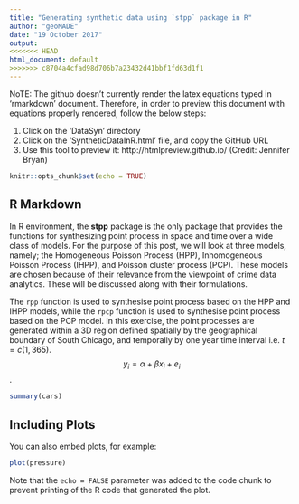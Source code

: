 ```yaml
---
title: "Generating synthetic data using `stpp` package in R"
author: "geoMADE"
date: "19 October 2017"
output:
<<<<<<< HEAD
html_document: default
>>>>>>> c8704a4cfad98d706b7a23432d41bbf1fd63d1f1
---
```


NoTE: The github doesn't currently render the latex equations typed in 'rmarkdown' document. Therefore, in order to preview this document with equations properly rendered, follow the below steps:

1. Click on the 'DataSyn' directory
2. Click on the 'SyntheticDataInR.html' file, and copy the GitHub URL
3. Use this tool to preview it: http://htmlpreview.github.io/  (Credit: Jennifer Bryan)

```r
knitr::opts_chunk$set(echo = TRUE)
```

## R Markdown

In R environment, the **stpp** package is the only package that provides the functions for synthesizing point process in space and time over a wide class of models. For the purpose of this post, we will look at three models, namely; the Homogeneous Poisson Process (HPP), Inhomogeneous Poisson Process (IHPP), and Poisson cluster process (PCP). These models are chosen because of their relevance from the viewpoint of crime data analytics. These will be discussed along with their formulations. 

The `rpp` function is used to synthesise point process based on the HPP and IHPP models, while the ` rpcp` function is used to synthesise point process based on the PCP model. In this exercise, the point processes are generated within a 3D region defined spatially by the geographical boundary of South Chicago, and temporally by one year time interval i.e. $t =c(1, 365)$. $$y_i = \alpha + \beta x_i + e_i$$.

```r
summary(cars)
```

## Including Plots

You can also embed plots, for example:

```r
plot(pressure)
```

Note that the `echo = FALSE` parameter was added to the code chunk to prevent printing of the R code that generated the plot.
